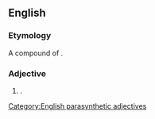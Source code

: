 {{also|muddle-headed}}
==English==

===Etymology===
A compound of {{compound|en|muddle|headed}}.

===Adjective===
{{en-adj}}

# {{alternative form of|en|muddle-headed}}.

[[Category:English parasynthetic adjectives]]